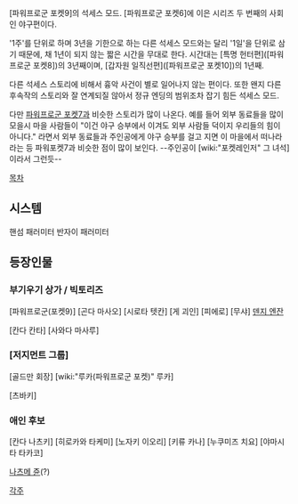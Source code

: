 [파워프로군 포켓9]의 석세스 모드. [파워프로군 포켓6]에 이은 시리즈 두 번째의 사회인 야구편이다.

'1주'를 단위로 하며 3년을 기한으로 하는 다른 석세스 모드와는 달리 '1일'을 단위로 삼기 때문에, 채 1년이 되지 않는 짧은 시간을 무대로 한다. 시간대는 [특명 헌터편]([파워프로군 포켓8])의 3년째이며, [갑자원 일직선편]([파워프로군 포켓10])의 1년째.

다른 석세스 스토리에 비해서 흉악 사건이 별로 일어나지 않는 편이다. 또한 왠지 다른 후속작의 스토리와 잘 연계되질 않아서 정규 엔딩의 범위조차 잡기 힘든 석세스 모드.

다만 [[파워프로군 포켓7]]과 비슷한 스토리가 많이 나온다. 예를 들어 외부 동료들을 많이 모을시 마을 사람들이 "이건 야구 승부에서 이겨도 외부 사람들 덕이지 우리들의 힘이 아니다." 라면서 외부 동료들과 주인공에게 야구 승부를 걸고 지면 이 마을에서 떠나라 라는 등 파워포켓7과 비슷한 점이 많이 보인다. --주인공이 [wiki:"포켓레인저" 그 녀석]이라서 그런듯--

[[목차]]

== 시스템 ==
핸섬 패러미터
반자이 패러미터

== 등장인물 ==

=== 부기우기 상가 / 빅토리즈 ===
[파워프로군(포켓9)]
[곤다 마사오]
[시로타 텟칸]
[게 괴인]
[피에로]
[무샤]
[[덴지 엔잔]]

[칸다 칸타]
[사와다 마사루]

=== [저지먼트 그룹] ===
[골드만 회장]
[wiki:"루카(파워프로군 포켓)" 루카]

[츠바키]

=== 애인 후보 ===
[칸다 나츠키]
[히로카와 타케미]
[노자키 이오리]
[키류 카나]
[누쿠미즈 치요]
[야마시타 타카코]

[[나츠메 쥰]](?)

[[각주]]
